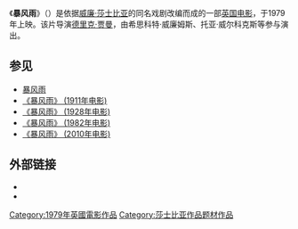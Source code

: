 {{Infobox Film
| name           =暴风雨
| image          = The Tempest (1979 film) poster.jpg
| image_size     = 
| caption        = 
| director       = [[德里克·贾曼|德里克·贾曼]]
| producer       = [[盖伊·福特|盖伊·福特]]<br />[[莫迪凯·施雷伯|莫迪凯·施雷伯]]
| writer         = 
| narrator       = 
| starring       = [[希思科特·威廉姆斯|希思科特·威廉姆斯]]<br />[[托亚·威尔科克斯|托亚·威尔科克斯]]
| music          = [[布赖恩·霍奇森|布赖恩·霍奇森]]<br />[[约翰·刘易斯|约翰·刘易斯]]
| cinematography = 彼得·米德尔顿
| editing        = [[莱斯利·沃克|莱斯利·沃克]]
| distributor    = 
| released       = 1979年9月13日
| runtime        = 92分钟
| country        = 英国
| language       = 英语
| budget         = 
| gross          = 
| preceded_by    = 
| followed_by    = 
}}
《'''暴风雨'''》（{{lang-en|The Tempest}}）是依据[[威廉·莎士比亚|威廉·莎士比亚]]的同名戏剧改编而成的一部[[英国电影|英国电影]]，于1979年上映。该片导演[[德里克·贾曼|德里克·贾曼]]，由希思科特·威廉姆斯、托亚·威尔科克斯等参与演出。

==参见==
* [[暴风雨|暴风雨]]
* [[暴风雨_(1911年电影)|《暴风雨》 (1911年电影)]]
* [[暴风雨_(1928年电影)|《暴风雨》 (1928年电影)]]
* [[暴风雨_(1982年电影)|《暴风雨》 (1982年电影)]]
* [[暴风雨_(2010年电影)|《暴风雨》 (2010年电影)]]

== 外部链接 ==
* {{imdb title|id=0081613|title=暴风雨}}
* {{Amg movie|48991|暴风雨}}

{{电影小作品}}

{{DEFAULTSORT:Tempest, The}}
[[Category:1979年英國電影作品|Category:1979年英國電影作品]]
[[Category:莎士比亚作品题材作品|Category:莎士比亚作品题材作品]]